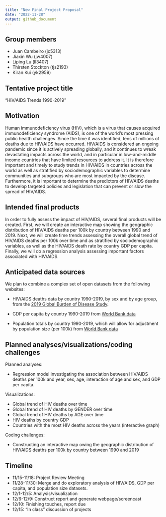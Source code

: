 ```yaml
---
title: "New Final Project Proposal"
date: "2022-11-28"
output: github_document
---
```


## Group members
* Juan Cambeiro (jc5313)
* Jiaxin Wu (jw4007) 
* Liping Lu (ll3407)
* Thirsten Stockton (tjs2193)
* Kiran Kui (yk2959)

## Tentative project title
"HIV/AIDS Trends 1990-2019"

## Motivation
Human immunodeficiency virus (HIV), which is a virus that causes acquired immunodeficiency syndrome (AIDS), is one of the world’s most pressing public health challenges. Since the time it was identified, tens of millions of deaths due to HIV/AIDS have occurred. HIV/AIDS is considered an ongoing pandemic since it is actively spreading globally, and it continues to wreak devastating impacts across the world, and in particular in low-and-middle income countries that have limited resources to address it. It is therefore important and timely to study trends in HIV/AIDS in countries across the world as well as stratified by sociodemographic variables to determine communities and subgroups who are most impacted by the disease. Furthermore, it is important to determine the predictors of HIV/AIDS deaths to develop targeted policies and legislation that can prevent or slow the spread of HIV/AIDS.

## Intended final products
In order to fully assess the impact of HIV/AIDS, several final products will be created. First, we will create an interactive map showing the geographic distribution of HIV/AIDS deaths per 100k by country between 1990 and 2019. Next, we will create time trends assessing the overall global trend of HIV/AIDS deaths per 100k over time and as stratified by sociodemographic variables, as well as the HIV/AIDS death rate by country GDP per capita. Finally, we will do a regression analysis assessing important factors associated with HIV/AIDS.  

## Anticipated data sources
We plan to combine a complex set of open datasets from the following websites:

* HIV/AIDS deaths data by country 1990-2019, by sex and by age group, from the [2019 Global Burden of Disease Study](https://www.healthdata.org/node/7843). 

* GDP per capita by country 1990-2019 from [World Bank data](https://data.worldbank.org/indicator/NY.GDP.PCAP.CD?end=2019&start=1990) 

* Population totals by country 1990-2019, which will allow for adjustment by population size (per 100k) from [World Bank data](https://data.worldbank.org/indicator/SP.POP.TOTL) 


## Planned analyses/visualizations/coding challenges
Planned analyses: 

* Regression model investigating the association between HIV/AIDS deaths per 100k and year, sex, age, interaction of age and sex, and GDP per capita.

Visualizations:

* Global trend of HIV deaths over time
* Global trend of HIV deaths by GENDER over time 
* Global trend of HIV deaths by AGE over time 
* HIV deaths by country GDP
* Countries with the most HIV deaths across the years (interactive graph)

Coding challenges:

* Constructing an interactive map owing the geographic distribution of HIV/AIDS deaths per 100k by country between 1990 and 2019

## Timeline
* 11/15-11/18: Project Review Meeting
* 11/28-11/30: Merge and do exploratory analysis of HIV/AIDS, GDP per capita, and population size datasets.
* 12/1-12/5: Analysis/visualization
* 12/6-12/9: Construct report and generate webpage/screencast
* 12/10: Finishing touches, report due
* 12/15: "In class" discussion of projects